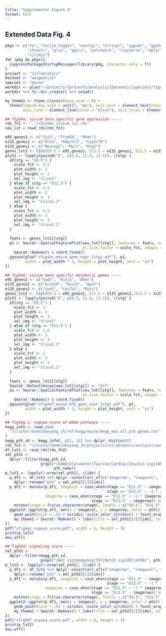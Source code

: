 ```yaml
---
title: "Supplemental Figure 4"
format: html
---
```

## Extended Data Fig. 4

```r

pkgs <- c("fs", "futile.logger", "configr", "stringr", "ggpubr", "ggthemes", 
          "jhtools", "glue", "ggsci", "patchwork", "tidyverse", "dplyr", "Seurat", 
          "viridis")  
for (pkg in pkgs){
  suppressPackageStartupMessages(library(pkg, character.only = T))
}
project <- "collabrators"
dataset <- "wangwenjie"
species <- "mouse"
workdir <- glue("~/projects/{project}/analysis/{dataset}/{species}/figures/sfig4")
workdir %>% fs::dir_create() %>% setwd()

my_theme1 <- theme_classic(base_size = 8) + 
  theme(legend.key.size = unit(3, "mm"), axis.text = element_text(color = "black"), 
        axis.line = element_line(color = "black"), axis.ticks = element_line(color = "black"))

## figS4a: visium data specific gene expression -----
rds_fn1 <- "../rds/mmu_visium_lst.rds"
seu_lst = read_rds(rds_fn1)

e95_genes1 <- c("Six3", "Trim54", "Bhmt")
e115_genes1 <- c("Dlx1", "Adprhl1", "Cyp2c70")
e135_genes1 <- c("Neurog2", "Myl7", "Kng2")
genes_lst1 <- list(E9.5 = e95_genes1, E11.5 = e115_genes1, E13.5 = e135_genes1)
plst1 <- lapply(paste0("E", c(9.5, 11.5, 13.5)), \(stg) {
  if(stg == "E9.5") {
    scale_fct <- 4.5
    plot_width <- 3
    plot_height <- 3
    sel_img <- "slice1"
  } else if (stg == "E11.5") {
    scale_fct <- 2.4
    plot_width <- 3
    plot_height <- 3
    sel_img <- "slice1.3"
  } else {
    scale_fct <- 4.5
    plot_width <- 3
    plot_height <- 3
    sel_img <- "slice1.2"
  }
  
  feats <- genes_lst1[[stg]]
  p1 <- Seurat::SpatialFeaturePlot(seu_lst[[stg]], features = feats, ncol = 3, 
                                   pt.size.factor = scale_fct, images = sel_img) & my_theme1 & 
    Seurat::NoAxes() & coord_fixed()
  ggsave(glue("sfig4ac_mouse_gene_expr_{stg}.pdf"), p1, 
         width = plot_width * 3, height = plot_height, unit = "in")
})

## figS4d: visium data specific metabolic genes ----
e95_genes2 <- c("Gad2", "Kcnj5", "Bhmt")
e115_genes2 <- c("Kcnk10", "Kcnj5", "Apof")
e135_genes2 <- c("Gad1", "Cox7a1", "Miox")
genes_lst2 <- list(E9.5 = e95_genes2, E11.5 = e115_genes2, E13.5 = e135_genes2)
plst2 <- lapply(paste0("E", c(9.5, 11.5, 13.5)), \(stg) {
  if(stg == "E9.5") {
    scale_fct <- 3
    plot_width <- 3
    plot_height <- 3
    sel_img <- "slice1"
  } else if (stg == "E11.5") {
    scale_fct <- 1.6
    plot_width <- 3
    plot_height <- 3
    sel_img <- "slice1.3"
  } else {
    scale_fct <- 2
    plot_width <- 3
    plot_height <- 3
    sel_img <- "slice1.2"
  }
  
  feats <- genes_lst2[[stg]]
  Seurat::DefaultAssay(seu_lst[[stg]]) <- "SCT"
  p1 <- Seurat::SpatialFeaturePlot(seu_lst[[stg]], features = feats, ncol = 3, slot = "data", 
                                   pt.size.factor = scale_fct, images = sel_img) & my_theme1 & 
    Seurat::NoAxes() & coord_fixed()
  ggsave(glue("sfig4df_mouse_mtb_gene_expr_{stg}.pdf"), p1, 
         width = plot_width * 3, height = plot_height, unit = "in")
})

## figS4g-i: ssgsea score of KEGG pathways -----
kegg_info <- read_csv(
  "/cluster/home/danyang_jh/ref/kegg/mouse/kegg_mmu_all_pth_genes.csv"
)
kegg_pth_id <- kegg_info[, c(1, 3)] %>% dplyr::distinct()
rds_fn2 <- "/cluster/home/danyang_jh/projects/collabrators/analysis/wangwenjie/mouse/figures/rds/sfig4gi_ssgsea_score_df_lst1.rds"
df_lst1 <- read_rds(rds_fn2)
sel_pth1 <- 
  dplyr::filter(kegg_pth_id, 
                grepl("(GABA|Glutamater|Taurine|Cardiac|Insulin sig|cAMP|Pentose pho|Purine|Pyrimi)", 
                      pth_name))
p_lst1 <- lapply(1:nrow(sel_pth1), \(idx) {
  p_df1 <- df_lst1 %>% dplyr::select(all_of(c("imagerow", "imagecol", "stage", sel_pth1[[1]][idx]))) %>%
    dplyr::rename("pth" = sel_pth1[[1]][idx])
  p_df1 <- mutate(p_df1, imagecol = case_when(stage == "E11.5" ~ imagecol, stage == "E9.5" ~ imagecol, 
                                              stage == "E13.5" ~ -1 * imagecol), 
                  imagerow = case_when(stage == "E11.5" ~ -1 * imagerow, stage == "E9.5" ~ -1 * imagerow, 
                                       stage == "E13.5" ~ imagerow)) %>% 
    mutate(stage = fct(as.character(stage), levels = c("E9.5", "E11.5", "E13.5")))
  ggplot2::ggplot(p_df1, aes(x = imagecol, y = imagerow, color = pth)) +
    geom_point(size = .5) + viridis::scale_color_viridis() + facet_wrap(~ stage, scale = "free") +
    my_theme1 + Seurat::NoAxes() + labs(title = sel_pth1[[2]][idx], color = "")
})
pdf("sfig4gi_ssgsea_score.pdf", width = 6, height = 3)
print(p_lst1)
dev.off()

## figS9d: signaling score ----
sel_pth2 <- 
  dplyr::filter(kegg_pth_id, 
                grepl("(Wnt sig|Hedgehog|TGF|Notch sig|HIF|mTOR)", pth_name))
p_lst2 <- lapply(1:nrow(sel_pth2), \(idx) {
  p_df1 <- df_lst1 %>% dplyr::select(all_of(c("imagerow", "imagecol", "stage", sel_pth2[[1]][idx]))) %>%
    dplyr::rename("pth" = sel_pth2[[1]][idx])
  p_df1 <- mutate(p_df1, imagecol = case_when(stage == "E11.5" ~ imagecol, stage == "E9.5" ~ imagecol, 
                                              stage == "E13.5" ~ -1 * imagecol), 
                  imagerow = case_when(stage == "E11.5" ~ -1 * imagerow, stage == "E9.5" ~ -1 * imagerow, 
                                       stage == "E13.5" ~ imagerow)) %>% 
    mutate(stage = fct(as.character(stage), levels = c("E9.5", "E11.5", "E13.5")))
  ggplot2::ggplot(p_df1, aes(x = imagecol, y = imagerow, color = pth)) +
    geom_point(size = .5) + viridis::scale_color_viridis() + facet_wrap(~ stage, scale = "free") +
    my_theme1 + Seurat::NoAxes() + labs(title = sel_pth2[[2]][idx], color = "")
})
pdf("sfig9df_ssgsea_score.pdf", width = 6, height = 3)
print(p_lst2)
dev.off()






```
